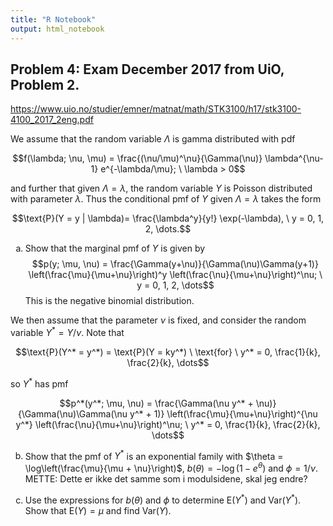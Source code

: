 ```yaml
---
title: "R Notebook"
output: html_notebook
---
```


## Problem 4: Exam December 2017 from UiO, Problem 2.
<https://www.uio.no/studier/emner/matnat/math/STK3100/h17/stk3100-4100_2017_2eng.pdf>

We assume that the random variable $\Lambda$ is gamma distributed with pdf

$$f(\lambda; \nu, \mu) = \frac{(\nu/\mu)^\nu}{\Gamma(\nu)} \lambda^{\nu-1} e^{-\lambda/\mu}; \ \lambda > 0$$

and further that given $\Lambda = \lambda$, the random variable $Y$ is Poisson distributed with parameter $\lambda$. Thus the conditional pmf of $Y$ given $\Lambda = \lambda$ takes the form

$$\text{P}(Y = y | \lambda)= \frac{\lambda^y}{y!} \exp(-\lambda), \ y = 0, 1, 2, \dots.$$

a) Show that the marginal pmf of $Y$ is given by
$$p(y; \mu, \nu) = \frac{\Gamma(y+\nu)}{\Gamma(\nu)\Gamma(y+1)} \left(\frac{\mu}{\mu+\nu}\right)^y \left(\frac{\nu}{\mu+\nu}\right)^\nu; \ y = 0, 1, 2, \dots$$
This is the negative binomial distribution.

We then assume that the parameter $\nu$ is fixed, and consider the random variable $Y^* = Y/\nu$. Note that

$$\text{P}(Y^* = y^*) = \text{P}(Y = ky^*) \ \text{for} \ y^* = 0, \frac{1}{k}, \frac{2}{k}, \dots$$

so $Y^*$ has pmf

$$p^*(y^*; \mu, \nu) = \frac{\Gamma(\nu y^* + \nu)}{\Gamma(\nu)\Gamma(\nu y^* + 1)} \left(\frac{\mu}{\mu+\nu}\right)^{\nu y^*} \left(\frac{\nu}{\mu+\nu}\right)^\nu; \ y^* = 0, \frac{1}{k}, \frac{2}{k}, \dots$$

b) Show that the pmf of $Y^*$ is an exponential family with $\theta = \log\left(\frac{\mu}{\mu + \nu}\right)$, $b(\theta) = -\log(1 - e^{\theta})$ and $\phi = 1/\nu$. METTE: Dette er ikke det samme som i modulsidene, skal jeg endre?

c) Use the expressions for $b(\theta)$ and $\phi$ to determine $\text{E}(Y^*)$ and $\text{Var}(Y^*)$. Show that $\text{E}(Y) = \mu$ and find $\text{Var}(Y)$.
